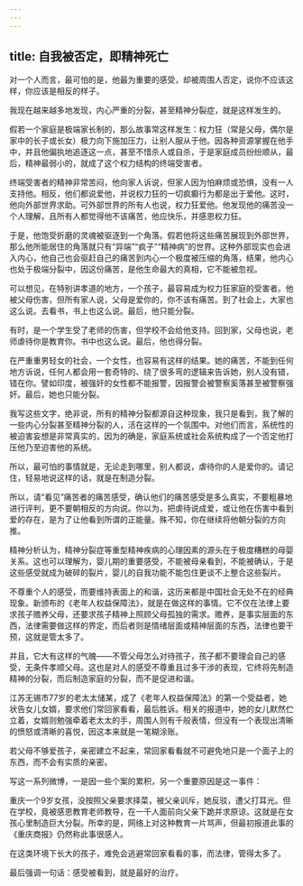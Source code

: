 ```yaml
---
---
---
```

title: 自我被否定，即精神死亡
---



对一个人而言，最可怕的是，他最为重要的感受，却被周围人否定，说你不应该这样，你应该是相反的样子。

我现在越来越多地发现，内心严重的分裂，甚至精神分裂症，就是这样发生的。

假若一个家庭是极端家长制的，那么故事常这样发生：权力狂（常是父母，偶尔是家中的长子或长女）极力向下施加压力，让别人服从于他。因各种资源掌握在他手中，并且他偏执地追逐这一点，甚至不惜杀人或自杀，于是家庭成员纷纷顺从，最后，精神最弱小的，就成了这个权力结构的终端受害者。

终端受害者的精神非常苦闷，他向家人诉说，但家人因为怕麻烦或恐惧，没有一人支持他。相反，他们都说爱他，并说权力狂的一切疯癫行为都是出于爱他。这时，他向外部世界求助。可外部世界的所有人也说，权力狂爱他。他发现他的痛苦没一个人理解，且所有人都觉得他不该痛苦，他应快乐，并感恩权力狂。

于是，他饱受折磨的灵魂被驱逐到一个角落。假若他将这些痛苦展现到外部世界，那么他所能居住的角落就只有“异端”“疯子”“精神病”的世界。这种外部现实也会进入内心，他自己也会驱赶自己的痛苦到内心一个极度被压缩的角落，结果，他内心也处于极端分裂中，因这份痛苦，是他生命最大的真相，它不能被忽视。

可以想见，在特别讲孝道的地方，一个孩子，最容易成为权力狂家庭的受害者。他被父母伤害，但所有家人说，父母是爱你的，你不该有痛苦。到了社会上，大家也这么说。去看书，书上也这么说。最后，他只能分裂。

有时，是一个学生受了老师的伤害，但学校不会给他支持。回到家，父母也说，老师虐待你是教育你。书中也这么说。最后，他也得分裂。

在严重重男轻女的社会，一个女性，也容易有这样的结果。她的痛苦，不能到任何地方诉说，任何人都会用一套奇特的、绕了很多弯的逻辑来告诉她，别人没有错，错在你。譬如印度，被强奸的女性都不能报警，因报警会被警察奚落甚至被警察强奸。最后，她也只能分裂。

我写这些文字，绝非说，所有的精神分裂都源自这种现象，我只是看到，我了解的一些内心分裂甚至精神分裂的人，活在这样的一个氛围中。对他们而言，系统性的被迫害妄想是非常真实的，因为的确是，家庭系统或社会系统构成了一个否定他打压他乃至迫害他的系统。

所以，最可怕的事情就是，无论走到哪里，别人都说，虐待你的人是爱你的。请记住，轻易地说这样的话，就是在制造分裂。

所以，请“看见”痛苦者的痛苦感受，确认他们的痛苦感受是多么真实，不要粗暴地进行评判，更不要朝相反的方向说。你以为，把虐待说成爱，或让他在伤害中看到爱的存在，是为了让他看到所谓的正能量。殊不知，你在继续将他朝分裂的方向推。

精神分析认为，精神分裂症等重型精神疾病的心理因素的源头在于极度糟糕的母婴关系。这也可以理解为，婴儿期的重要感受，不能被母亲看到，不能被确认，于是这些感受就成为破碎的裂片，婴儿的自我功能不能包住更谈不上整合这些裂片。

不尊重个人的感受，而要维持表面上的和谐，这历来都是中国社会无处不在的经典现象。新颁布的《老年人权益保障法》，就是在做这样的事情。它不仅在法律上要求孩子赡养父母，还要求孩子精神上照顾父母孤独的需求。赡养，是事实层面的东西，法律需要做这样的界定，而后者则是情绪层面或精神层面的东西，法律也要干预，这就是管太多了。

并且，它大有这样的气魄——不管父母怎么对待孩子，孩子都不要理会自己的感受，无条件孝顺父母。这也是对人的感受不尊重且过多干涉的表现，它终将先制造精神的分裂，而后制造家庭的分裂，而不是促进和谐。

江苏无锡市77岁的老太太储某，成了《老年人权益保障法》的第一个受益者，她状告女儿女婿，要求他们常回家看看，最后胜诉。相关的报道中，她的女儿默然伫立着，女婿则勉强牵着老太太的手，周围人则有千般表情，但没有一个表现出清晰的愤怒或清晰的喜悦，因这本来就是一笔糊涂账。

若父母不够爱孩子，亲密建立不起来，常回家看看就不可避免地只是一个面子上的东西，而不会有实质的亲密。

写这一系列微博，一是因一些个案的累积，另一个重要原因是这一事件：

重庆一个9岁女孩，没按照父亲要求择菜，被父亲训斥，她反驳，遭父打耳光。但在学校，竟被感恩教育老师教导，在一千人面前向父亲下跪并求原谅。这就是在女孩心里制造巨大分裂。所幸的是，网络上对这种教育一片骂声，但最初报道此事的《重庆商报》仍然称此事很感人。

在这类环境下长大的孩子，难免会逃避常回家看看的事，而法律，管得太多了。

最后强调一句话：感受被看到，就是最好的治疗。